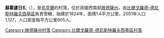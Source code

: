 {{coord|46|12|53|N|30|16|19|E|scale:30000|display=title}}

'''蘇霍盧日扎'''（{{lang-uk|Сухолужжя}}），是[[烏克蘭|烏克蘭]]的村落，位於該國西南部[[敖德薩州|敖德薩州]]，由[[比爾戈羅德-德尼斯特羅夫西基區|比爾戈羅德-德尼斯特羅夫西基區]]負責管轄，始建於1824年，面積1.4平方公里，2001年人口1,127，人口密度每平方公里805人。

{{DEFAULTSORT:Сухолужжя}}
[[Category:敖德薩州村落|Category:敖德薩州村落]]
[[Category:比爾戈羅德-德尼斯特羅夫西基區村落|Category:比爾戈羅德-德尼斯特羅夫西基區村落]]


{{Odessa-geo-stub}}